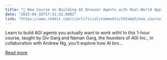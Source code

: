 ```yaml
---
title: "🚀 New Course on Building AI Browser Agents with Real-World Applications!"
date: "2025-04-18T17:31:32.000Z"
link: "https://www.reddit.com/r/artificial/comments/1k2amph/new_course_on_building_ai_browser_agents_with/"
---
```


Learn to build AGI agents you actually want to work with! In this 1-hour course, taught by Div Garg and Naman Garg, the founders of AGI Inc., in collaboration with Andrew Ng, you’ll explore how AI bro...

[Read more](https://www.reddit.com/r/artificial/comments/1k2amph/new_course_on_building_ai_browser_agents_with/)
